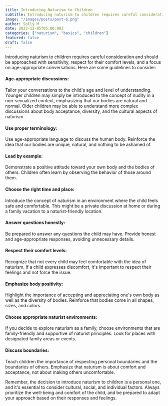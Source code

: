 ```yaml
---
title: Introducing Naturism to Children
subtitle: Introducing naturism to children requires careful consideration and should be approached with sensitivity, respect for their comfort levels, and a focus on age-appropriate conversations.
image: "/images/posts/post-6.png"
author: Solly M
date: 2023-12-05T05:00:00Z
categories: ["naturism", "basics", "children"]
featured: false
draft: false
---
```


Introducing naturism to children requires careful consideration and should be approached with sensitivity, respect for their comfort levels, and a focus on age-appropriate conversations. Here are some guidelines to consider:

#### Age-appropriate discussions:

Tailor your conversations to the child's age and level of understanding. Younger children may simply be introduced to the concept of nudity in a non-sexualized context, emphasizing that our bodies are natural and normal.
Older children may be able to understand more complex discussions about body acceptance, diversity, and the cultural aspects of naturism.

#### Use proper terminology:

Use age-appropriate language to discuss the human body. Reinforce the idea that our bodies are unique, natural, and nothing to be ashamed of.

#### Lead by example:

Demonstrate a positive attitude toward your own body and the bodies of others. Children often learn by observing the behavior of those around them.

#### Choose the right time and place:

Introduce the concept of naturism in an environment where the child feels safe and comfortable. This might be a private discussion at home or during a family vacation to a naturist-friendly location.

#### Answer questions honestly:

Be prepared to answer any questions the child may have. Provide honest and age-appropriate responses, avoiding unnecessary details.

#### Respect their comfort levels:

Recognize that not every child may feel comfortable with the idea of naturism. If a child expresses discomfort, it's important to respect their feelings and not force the issue.

#### Emphasize body positivity:

Highlight the importance of accepting and appreciating one's own body as well as the diversity of bodies. Reinforce that bodies come in all shapes, sizes, and colors.

#### Choose appropriate naturist environments:

If you decide to explore naturism as a family, choose environments that are family-friendly and supportive of naturist principles. Look for places with designated family areas or events.

#### Discuss boundaries:

Teach children the importance of respecting personal boundaries and the boundaries of others. Emphasize that naturism is about comfort and acceptance, not about making others uncomfortable.

Remember, the decision to introduce naturism to children is a personal one, and it's essential to consider cultural, social, and individual factors. Always prioritize the well-being and comfort of the child, and be prepared to adapt your approach based on their responses and feelings.